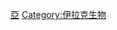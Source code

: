 {{Catnav|頁面分類|各種主題的頁面分類|按國家分類|各國生物|伊拉克生物}}
{{Catnav|頁面分類|各種主題的頁面分類|按國家分類|各國生物|各國植物}}
{{Commons category|Flora of Iraq}}

[[Category:各國植物|亞]]
[[Category:伊拉克生物|Category:伊拉克生物]]